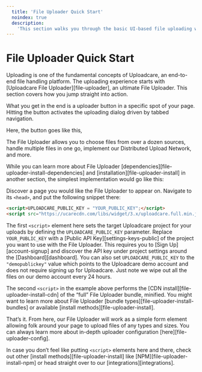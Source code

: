 ```yaml
---
  title: 'File Uploader Quick Start'
  noindex: true
  description:
    'This section walks you through the basic UI-based file uploading workflow and some of the features.'
---
```



# File Uploader Quick Start

Uploading is one of the fundamental concepts of Uploadcare, an end-to-end file
handling platform. The uploading experience starts with
[Uploadcare File Uploader][file-uploader], an ultimate File Uploader.
This section covers how you jump straight into action.

What you get in the end is a uploader button in a specific spot of your page.
Hitting the button activates the uploading dialog driven by tabbed navigation.

Here, the button goes like this,

<Widget />

The File Uploader allows you to choose files from over a dozen sources,
handle multiple files in one go, implement our Distributed Upload Network, and
more.

While you can learn more about File Uploader [dependencies][file-uploader-install-dependencies] and
[installation][file-uploader-install] in another section, the simplest implementation
would go like this:

Discover a page you would like the File Uploader to appear on. Navigate to its `<head>`,
and put the following snippet there:

```html
<script>UPLOADCARE_PUBLIC_KEY = "YOUR_PUBLIC_KEY";</script>
<script src="https://ucarecdn.com/libs/widget/3.x/uploadcare.full.min.js" charset="utf-8"></script>
```

The first `<script>` element here sets the target Uploadcare project for your
uploads by defining the `UPLOADCARE_PUBLIC_KEY` parameter.
Replace `YOUR_PUBLIC_KEY` with a [Public API Key][settings-keys-public] of the
project you want to use with the File Uploader. This requires you to
[Sign Up][account-signup] and discover the API key under project settings around
the [Dashboard][dashboard].
You can also set `UPLOADCARE_PUBLIC_KEY` to the `"demopublickey"` value which
points to the Uploadcare demo account and does not require signing up for
Uploadcare. Just note we wipe out all the files on our demo account every 24
hours.

The second `<script>` in the example above performs the
[CDN install][file-uploader-install-cdn] of the “full” File Uploader bundle, minified. You
might want to learn more about File Uploader [bundle types][file-uploader-install-bundles] or
available [install methods][file-uploader-install].

<!-- GONE TO INDEX.MD / Uploads / Uploader / Install

Once you are done setting your public key and choosing an appropriate bundle,
look through your page `<body>` and see where you want the File Uploader button to
appear. Place the following `<input>` element there and make sure not to miss
the `name` attribute:

```html
<input type="hidden" role="uploadcare-uploader" name="my_file" />
``` -->

That’s it. From here, our File Uploader will work as a simple form element
allowing folk around your page to upload files of any types and sizes. You can
always learn more about in-depth uploader configuration [here][file-uploader-config].

In case you don’t feel like putting `<script>` elements here and there, check
out other [install methods][file-uploader-install] like [NPM][file-uploader-install-npm] or
head straight over to our [integrations][integrations].
